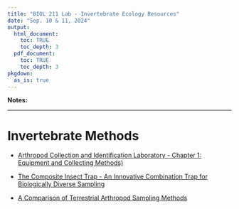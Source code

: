 ```yaml
---
title: "BIOL 211 Lab - Invertebrate Ecology Resources"
date: "Sep. 10 & 11, 2024"
output: 
  html_document:
    toc: TRUE
    toc_depth: 3
  pdf_document:
    toc: TRUE
    toc_depth: 3
pkgdown:
  as_is: true
---
```


**Notes:**


***

# Invertebrate Methods

* [Arthropod Collection and Identification Laboratory - Chapter 1: Equipment and Collecting Methods)](sheets/sci_articles/Chapter_1_Equipment_and_Collecting_Methods.pdf)

* [The Composite Insect Trap - An Innovative Combination Trap for Biologically Diverse Sampling](sheets/sci_articles/Russo_et_al_2011.pdf)

* [A Comparison of Terrestrial Arthropod Sampling Methods](sheets/sci_articles/Yi_et_al_2012.pdf)
